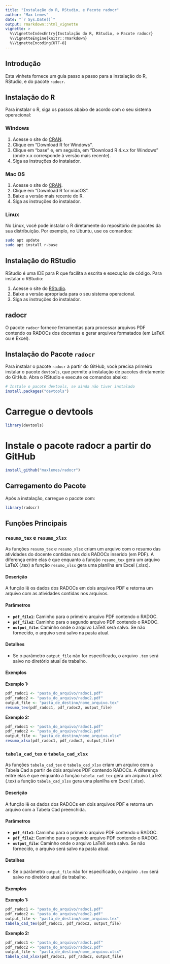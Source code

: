 ```yaml
---
title: "Instalação do R, RStudio, e Pacote radocr"
author: "Max Lemes"
date: "`r Sys.Date()`"
output: rmarkdown::html_vignette
vignette: >
  %\VignetteIndexEntry{Instalação do R, RStudio, e Pacote radocr}
  %\VignetteEngine{knitr::rmarkdown}
  %\VignetteEncoding{UTF-8}
---
```


## Introdução

Esta vinheta fornece um guia passo a passo para a instalação do R, RStudio, e do pacote `radocr`.

## Instalação do R

Para instalar o R, siga os passos abaixo de acordo com o seu sistema operacional:

### Windows

1. Acesse o site do [CRAN](https://cran.r-project.org/).
2. Clique em "Download R for Windows".
3. Clique em "base" e, em seguida, em "Download R 4.x.x for Windows" (onde x.x corresponde à versão mais recente).
4. Siga as instruções do instalador.

### Mac OS

1. Acesse o site do [CRAN](https://cran.r-project.org/).
2. Clique em "Download R for macOS".
3. Baixe a versão mais recente do R.
4. Siga as instruções do instalador.

### Linux

No Linux, você pode instalar o R diretamente do repositório de pacotes da sua distribuição. Por exemplo, no Ubuntu, use os comandos:

```bash
sudo apt update
sudo apt install r-base
```
## Instalação do RStudio

RStudio é uma IDE para R que facilita a escrita e execução de código. Para instalar o RStudio:

1. Acesse o site do [RStudio](https://www.rstudio.com/products/rstudio/download/).
2. Baixe a versão apropriada para o seu sistema operacional.
3. Siga as instruções do instalador.

## radocr

O pacote `radocr` fornece ferramentas para processar arquivos PDF contendo os
RADOCs dos docentes e gerar arquivos formatados (em LaTeX ou e Excel).

## Instalação do Pacote `radocr`

Para instalar o pacote `radocr` a partir do GitHub, você precisa primeiro instalar o pacote `devtools`, que permite a instalação de pacotes diretamente do GitHub. Abra o RStudio e execute os comandos abaixo:

```r
# Instale o pacote devtools, se ainda não tiver instalado
install.packages("devtools")
```
# Carregue o devtools
```r
library(devtools)
```
# Instale o pacote radocr a partir do GitHub
```r
install_github("maxlemes/radocr")
```

## Carregamento do Pacote
Após a instalação, carregue o pacote com:

```r
library(radocr)
```

## Funções Principais

###  `resumo_tex` e `resumo_xlsx`

As funções `resumo_tex` e `resumo_xlsx` criam um arquivo com o resumo das
atividades do docente contidas nos dois RADOCs inserido (em PDF). A diferença entre
elas é que enquanto a função `resumo_tex` gera um arquivo LaTeX (.tex) a função
`resumo_xlsx` gera uma planilha em Excel (.xlsx).

#### Descrição

A função lê os dados dos RADOCs em dois arquivos PDF e retorna um arquivo com as
atividades contidas nos arquivos.

#### Parâmetros

- **`pdf_file1`**: Caminho para o primeiro arquivo PDF contendo o RADOC.
- **`pdf_file2`**: Caminho para o segundo arquivo PDF contendo o RADOC.
- **`output_file`**: Caminho onde o arquivo LaTeX será salvo. Se não fornecido, o arquivo será salvo na pasta atual.

#### Detalhes

- Se o parâmetro `output_file` não for especificado, o arquivo `.tex` será salvo no diretório atual de trabalho.

#### Exemplos

**Exemplo 1:**

```r
pdf_radoc1 <- "pasta_do_arquivo/radoc1.pdf"
pdf_radoc2 <- "pasta_do_arquivo/radoc2.pdf"
output_file <- "pasta_de_destino/nome_arquivo.tex"
resumo_tex(pdf_radoc1, pdf_radoc2, output_file)
```

**Exemplo 2:**

```r
pdf_radoc1 <- "pasta_do_arquivo/radoc1.pdf"
pdf_radoc2 <- "pasta_do_arquivo/radoc2.pdf"
output_file <- "pasta_de_destino/nome_arquivo.xlsx"
resumo_xlsx(pdf_radoc1, pdf_radoc2, output_file)
```

###  `tabela_cad_tex` e `tabela_cad_xlsx`

As funções `tabela_cad_tex` e `tabela_cad_xlsx` criam um arquivo com a Tabela
Cad a partir de dois arquivos PDF contendo RADOCs. A diferença entre elas é que
enquanto a função `tabela_cad_tex` gera um arquivo LaTeX (.tex) a função
`tabela_cad_xlsx` gera uma planilha em Excel (.xlsx).

#### Descrição

A função lê os dados dos RADOCs em dois arquivos PDF e retorna um arquivo com a Tabela Cad preenchida.

#### Parâmetros

- **`pdf_file1`**: Caminho para o primeiro arquivo PDF contendo o RADOC.
- **`pdf_file2`**: Caminho para o segundo arquivo PDF contendo o RADOC.
- **`output_file`**: Caminho onde o arquivo LaTeX será salvo. Se não fornecido, o arquivo será salvo na pasta atual.

#### Detalhes

- Se o parâmetro `output_file` não for especificado, o arquivo `.tex` será salvo no diretório atual de trabalho.

#### Exemplos

**Exemplo 1:**

```r
pdf_radoc1 <- "pasta_do_arquivo/radoc1.pdf"
pdf_radoc2 <- "pasta_do_arquivo/radoc2.pdf"
output_file <- "pasta_de_destino/nome_arquivo.tex"
tabela_cad_tex(pdf_radoc1, pdf_radoc2, output_file)
```

**Exemplo 2:**

```r
pdf_radoc1 <- "pasta_do_arquivo/radoc1.pdf"
pdf_radoc2 <- "pasta_do_arquivo/radoc2.pdf"
output_file <- "pasta_de_destino/nome_arquivo.xlsx"
tabela_cad_xlsx(pdf_radoc1, pdf_radoc2, output_file)
```
